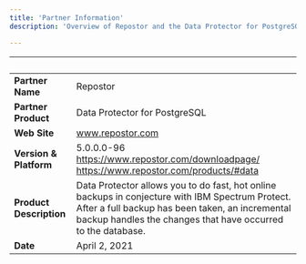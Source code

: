 ```yaml
---
title: 'Partner Information'
description: 'Overview of Repostor and the Data Protector for PostgreSQL product'

---
```


| &nbsp;     | &nbsp; |
| ----------- | ----------- |
| **Partner Name**      | Repostor       |
| **Partner Product**   |  Data Protector for PostgreSQL       |
| **Web Site**      |    www.repostor.com    |
| **Version & Platform**   |  5.0.0.0-96     https://www.repostor.com/downloadpage/      https://www.repostor.com/products/#data      |
| **Product Description**      |    Data Protector allows you to do fast, hot online backups in conjecture with IBM Spectrum Protect. After a full backup has been taken, an incremental backup handles the changes that have occurred to the database.   |
| **Date**   |  April 2, 2021       |